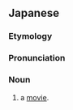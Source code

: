 ==Japanese==
{{ja-kanjitab|かつ|どう|しゃ|しん|yomi=on}}

===Etymology===
{{wikipedia|lang=ja}}
{{calque|ja|en|motion picture}}

===Pronunciation===
{{DEFAULTSORT:かつとうしやしん}}
{{ja-pron|かつどうしゃしん|y=o|acc=5}}

===Noun===
{{ja-noun|かつどうしゃしん}}

# {{lb|ja|archaic}} a [[movie]].

{{C|ja|Cinematography}}